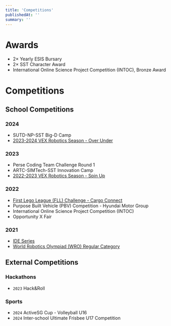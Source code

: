 ```yaml
---
title: 'Competitions'
publishedAt: ''
summary: ''
---
```

# Awards
- 2× Yearly ESIS Bursary
- 2× SST Character Award
- International Online Science Project Competition (INTOC), Bronze Award


# Competitions
## School Competitions

### 2024
- SUTD-NP-SST Big-D Camp
- [2023-2024 VEX Robotics Season - Over Under](/mdx/areas/robotics/vex-robotics)

### 2023
- Perse Coding Team Challenge Round 1 
- ARTC-SIMTech-SST Innovation Camp
- [2022-2023 VEX Robotics Season - Spin Up](/mdx/areas/robotics/vex-robotics)

### 2022
- [First Lego League (FLL) Challenge - Cargo Connect](/mdx/areas/robotics/lego-robotics)
- Purpose Built Vehicle (PBV) Competition - Hyundai Motor Group
- International Online Science Project Competition (INTOC)
- Opportunity X Fair


### 2021
- [IDE Series](/mdx/areas/robotics/lego-robotics)
- [World Robotics Olympiad (WRO) Regular Category](/mdx/areas/robotics/lego-robotics)


## External Competitions
### Hackathons
- `2023` Hack&Roll

### Sports
- `2024` ActiveSG Cup - Volleyball U16
- `2024` Inter-school Ultimate Frisbee U17 Competition 